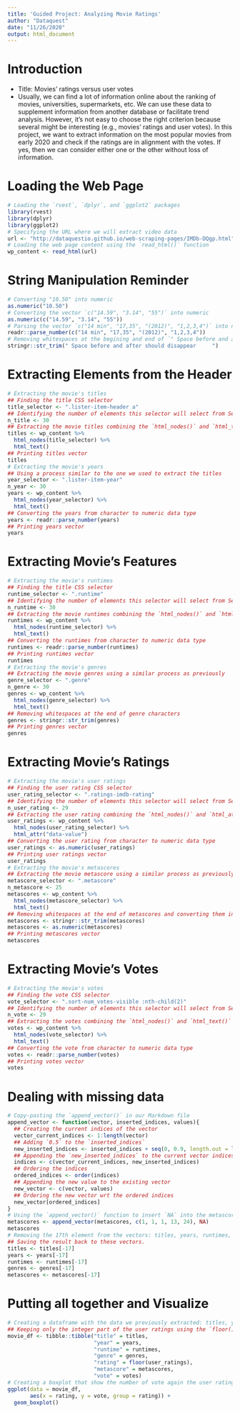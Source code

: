 ```yaml
---
title: 'Guided Project: Analyzing Movie Ratings'
author: "Dataquest"
date: "11/26/2020"
output: html_document
---
```


# Introduction

- Title: Movies' ratings versus user votes
- Usually, we can find a lot of information online about the ranking of movies, universities, supermarkets, etc. We can use these data to supplement information from another database or facilitate trend analysis. However, it's not easy to choose the right criterion because several might be interesting (e.g., movies' ratings and user votes). In this project, we want to extract information on the most popular movies from early 2020 and check if the ratings are in alignment with the votes. If yes, then we can consider either one or the other without loss of information.

# Loading the Web Page
```r
# Loading the `rvest`, `dplyr`, and `ggplot2` packages
library(rvest)
library(dplyr)
library(ggplot2)
# Specifying the URL where we will extract video data
url <- "http://dataquestio.github.io/web-scraping-pages/IMDb-DQgp.html"
# Loading the web page content using the `read_html()` function
wp_content <- read_html(url)
```

# String Manipulation Reminder
```r
# Converting "10.50" into numeric
as.numeric("10.50")
# Converting the vector `c("14.59", "3.14", "55")` into numeric
as.numeric(c("14.59", "3.14", "55"))
# Parsing the vector `c("14 min", "17,35", "(2012)", "1,2,3,4")` into numeric
readr::parse_number(c("14 min", "17,35", "(2012)", "1,2,3,4"))
# Removing whitespaces at the begining and end of `" Space before and after should disappear     "`
stringr::str_trim(" Space before and after should disappear     ")
```

# Extracting Elements from the Header
```r
# Extracting the movie's titles
## Finding the title CSS selector
title_selector <- ".lister-item-header a"
## Identifying the number of elements this selector will select from Selector Gadget 
n_title <- 30
## Extracting the movie titles combining the `html_nodes()` and `html_text()` function
titles <- wp_content %>% 
  html_nodes(title_selector) %>% 
  html_text()
## Printing titles vector
titles
# Extracting the movie's years
## Using a process similar to the one we used to extract the titles
year_selector <- ".lister-item-year"
n_year <- 30
years <- wp_content %>% 
  html_nodes(year_selector) %>% 
  html_text()
## Converting the years from character to numeric data type
years <- readr::parse_number(years)
## Printing years vector
years
```

# Extracting Movie's Features
```r
# Extracting the movie's runtimes
## Finding the title CSS selector
runtime_selector <- ".runtime"
## Identifying the number of elements this selector will select from Selector Gadget 
n_runtime <- 30
## Extracting the movie runtimes combining the `html_nodes()` and `html_text()` function
runtimes <- wp_content %>% 
  html_nodes(runtime_selector) %>% 
  html_text()
## Converting the runtimes from character to numeric data type
runtimes <- readr::parse_number(runtimes)
## Printing runtimes vector
runtimes
# Extracting the movie's genres
## Extracting the movie genres using a similar process as previously
genre_selector <- ".genre"
n_genre <- 30
genres <- wp_content %>% 
  html_nodes(genre_selector) %>% 
  html_text()
## Removing whitespaces at the end of genre characters
genres <- stringr::str_trim(genres)
## Printing genres vector
genres
```

# Extracting Movie's Ratings
```r
# Extracting the movie's user ratings
## Finding the user rating CSS selector
user_rating_selector <- ".ratings-imdb-rating"
## Identifying the number of elements this selector will select from Selector Gadget 
n_user_rating <- 29
## Extracting the user rating combining the `html_nodes()` and `html_attr()` function
user_ratings <- wp_content %>% 
  html_nodes(user_rating_selector) %>% 
  html_attr("data-value")
## Converting the user rating from character to numeric data type
user_ratings <- as.numeric(user_ratings)
## Printing user ratings vector
user_ratings
# Extracting the movie's metascores
## Extracting the movie metascore using a similar process as previously
metascore_selector <- ".metascore"
n_metascore <- 25
metascores <- wp_content %>% 
  html_nodes(metascore_selector) %>% 
  html_text()
## Removing whitespaces at the end of metascores and converting them into numeric
metascores <- stringr::str_trim(metascores)
metascores <- as.numeric(metascores)
## Printing metascores vector
metascores
```

# Extracting Movie's Votes
```r
# Extracting the movie's votes
## Finding the vote CSS selector
vote_selector <- ".sort-num_votes-visible :nth-child(2)"
## Identifying the number of elements this selector will select from Selector Gadget 
n_vote <- 29
## Extracting the votes combining the `html_nodes()` and `html_text()` function
votes <- wp_content %>% 
  html_nodes(vote_selector) %>% 
  html_text()
## Converting the vote from character to numeric data type
votes <- readr::parse_number(votes)
## Printing votes vector
votes
```

# Dealing with missing data
```r
# Copy-pasting the `append_vector()` in our Markdown file
append_vector <- function(vector, inserted_indices, values){
  ## Creating the current indices of the vector
  vector_current_indices <- 1:length(vector)
  ## Adding `0.5` to the `inserted_indices`
  new_inserted_indices <- inserted_indices + seq(0, 0.9, length.out = length(inserted_indices))
  ## Appending the `new_inserted_indices` to the current vector indices
  indices <- c(vector_current_indices, new_inserted_indices)
  ## Ordering the indices
  ordered_indices <- order(indices)
  ## Appending the new value to the existing vector
  new_vector <- c(vector, values)
  ## Ordering the new vector wrt the ordered indices
  new_vector[ordered_indices]
}
# Using the `append_vector()` function to insert `NA` into the metascores vector after the positions 1, 1, 1, 13, and 24 and saving the result back in metascores vector
metascores <- append_vector(metascores, c(1, 1, 1, 13, 24), NA)
metascores
# Removing the 17th element from the vectors: titles, years, runtimes, genres, and metascores
## Saving the result back to these vectors.
titles <- titles[-17]
years <- years[-17]
runtimes <- runtimes[-17]
genres <- genres[-17]
metascores <- metascores[-17]
```

# Putting all together and Visualize
```r
# Creating a dataframe with the data we previously extracted: titles, years, runtimes, genres, user ratings, metascores, and votes.
## Keeping only the integer part of the user ratings using the `floor()` function. For example, `3.4` becomes `3`.
movie_df <- tibble::tibble("title" = titles, 
                           "year" = years, 
                           "runtime" = runtimes, 
                           "genre" = genres, 
                           "rating" = floor(user_ratings), 
                           "metascore" = metascores,
                           "vote" = votes)
# Creating a boxplot that show the number of vote again the user rating
ggplot(data = movie_df,
       aes(x = rating, y = vote, group = rating)) +
  geom_boxplot()
```